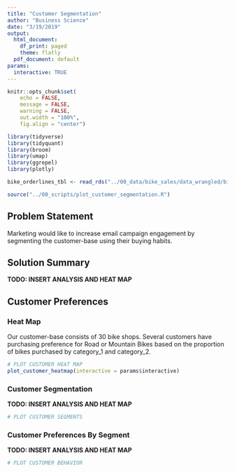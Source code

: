 ```yaml
---
title: "Customer Segmentation"
author: "Business Science"
date: "3/19/2019"
output:
  html_document:
    df_print: paged
    theme: flatly
  pdf_document: default
params:
  interactive: TRUE
---
```

 

```r
knitr::opts_chunk$set(
    echo = FALSE,
    message = FALSE,
    warning = FALSE,
    out.width = "100%",
    fig.align = "center")
```

```r
library(tidyverse)
library(tidyquant)
library(broom)
library(umap)
library(ggrepel)
library(plotly)
```

```r
bike_orderlines_tbl <- read_rds("../00_data/bike_sales/data_wrangled/bike_orderlines.rds")
```

```r
source("../00_scripts/plot_customer_segmentation.R")
```


## Problem Statement

Marketing would like to increase email campaign engagement by segmenting the customer-base using their buying habits. 

## Solution Summary
 
__TODO: INSERT ANALYSIS AND HEAT MAP__


## Customer Preferences

### Heat Map

Our customer-base consists of 30 bike shops. Several customers have purchasing preference for Road or Mountain Bikes based on the proportion of bikes purchased by category_1 and category_2.

```r
# PLOT CUSTOMER HEAT MAP
plot_customer_heatmap(interactive = params$interactive)
```

### Customer Segmentation

__TODO: INSERT ANALYSIS AND HEAT MAP__

```r
# PLOT CUSTOMER SEGMENTS

```


### Customer Preferences By Segment

__TODO: INSERT ANALYSIS AND HEAT MAP__

```r
# PLOT CUSTOMER BEHAVIOR

```

